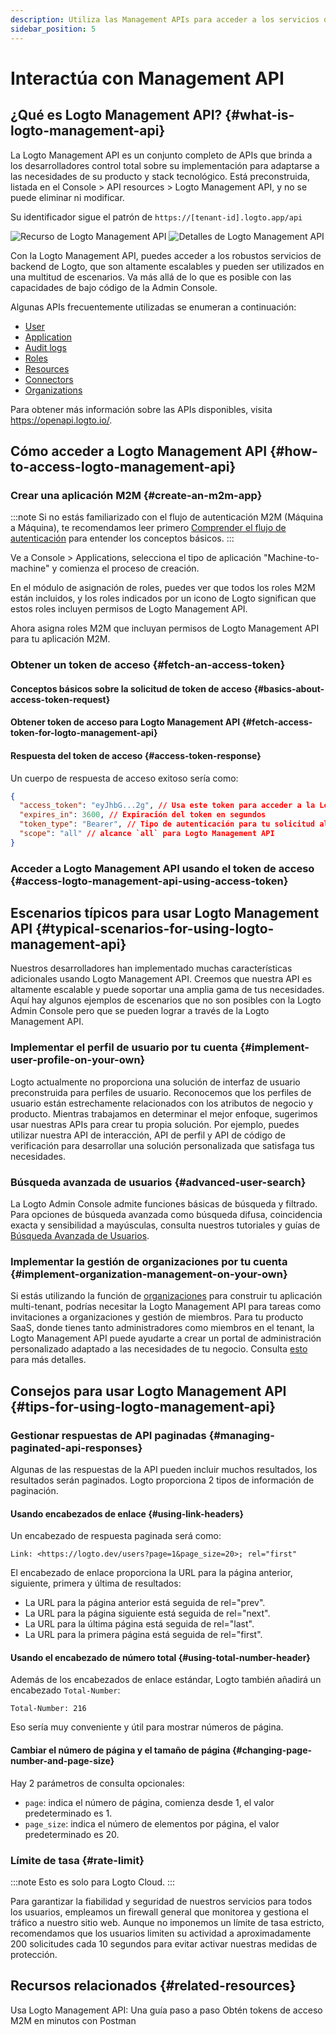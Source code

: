 ```yaml
---
description: Utiliza las Management APIs para acceder a los servicios de backend de Logto, escalando tu sistema CIAM con gestión de usuarios, configuraciones de cuenta, verificación de identidad y arquitectura multi-tenant.
sidebar_position: 5
---
```




# Interactúa con Management API

## ¿Qué es Logto Management API? \{#what-is-logto-management-api}

La Logto Management API es un conjunto completo de APIs que brinda a los desarrolladores control total sobre su implementación para adaptarse a las necesidades de su producto y stack tecnológico. Está preconstruida, listada en el <CloudLink to="/api-resources">Console > API resources > Logto Management API</CloudLink>, y no se puede eliminar ni modificar.

Su identificador sigue el patrón de `https://[tenant-id].logto.app/api`

<img alt="Recurso de Logto Management API" src={logtoManagementApiResourceSrc} />

<img alt="Detalles de Logto Management API" src={logtoManagementApiDetailsSrc} />

Con la Logto Management API, puedes acceder a los robustos servicios de backend de Logto, que son altamente escalables y pueden ser utilizados en una multitud de escenarios. Va más allá de lo que es posible con las capacidades de bajo código de la Admin Console.

Algunas APIs frecuentemente utilizadas se enumeran a continuación:

- [User](https://openapi.logto.io/operation/operation-getuser)
- [Application](https://openapi.logto.io/operation/operation-listapplications)
- [Audit logs](https://openapi.logto.io/operation/operation-listlogs)
- [Roles](https://openapi.logto.io/operation/operation-listroles)
- [Resources](https://openapi.logto.io/operation/operation-listresources)
- [Connectors](https://openapi.logto.io/operation/operation-listconnectors)
- [Organizations](https://openapi.logto.io/operation/operation-listorganizations)

Para obtener más información sobre las APIs disponibles, visita https://openapi.logto.io/.

## Cómo acceder a Logto Management API \{#how-to-access-logto-management-api}

### Crear una aplicación M2M \{#create-an-m2m-app}

:::note
Si no estás familiarizado con el flujo de autenticación M2M (Máquina a Máquina), te recomendamos leer primero [Comprender el flujo de autenticación](/integrate-logto/integrate-logto-into-your-application/understand-authentication-flow/#machine-to-machine-authentication-flow) para entender los conceptos básicos.
:::

Ve a <CloudLink to="/applications">Console > Applications</CloudLink>, selecciona el tipo de aplicación "Machine-to-machine" y comienza el proceso de creación.

<M2mRoleAssignment />

En el módulo de asignación de roles, puedes ver que todos los roles M2M están incluidos, y los roles indicados por un icono de Logto significan que estos roles incluyen permisos de Logto Management API.

Ahora asigna roles M2M que incluyan permisos de Logto Management API para tu aplicación M2M.

### Obtener un token de acceso \{#fetch-an-access-token}

#### Conceptos básicos sobre la solicitud de token de acceso \{#basics-about-access-token-request}

<BasicsAboutAccessTokenRequest />

#### Obtener token de acceso para Logto Management API \{#fetch-access-token-for-logto-management-api}

<FetchAccessTokenForLogtoManagementApi />

#### Respuesta del token de acceso \{#access-token-response}

Un cuerpo de respuesta de acceso exitoso sería como:

```json
{
  "access_token": "eyJhbG...2g", // Usa este token para acceder a la Logto Management API
  "expires_in": 3600, // Expiración del token en segundos
  "token_type": "Bearer", // Tipo de autenticación para tu solicitud al usar el token de acceso
  "scope": "all" // alcance `all` para Logto Management API
}
```

<M2mAccessTokenNote />

### Acceder a Logto Management API usando el token de acceso \{#access-logto-management-api-using-access-token}

<AccessTokenUsage />

<AccessLogtoManagementApiUsingAccessToken />

## Escenarios típicos para usar Logto Management API \{#typical-scenarios-for-using-logto-management-api}

Nuestros desarrolladores han implementado muchas características adicionales usando Logto Management API. Creemos que nuestra API es altamente escalable y puede soportar una amplia gama de tus necesidades. Aquí hay algunos ejemplos de escenarios que no son posibles con la Logto Admin Console pero que se pueden lograr a través de la Logto Management API.

### Implementar el perfil de usuario por tu cuenta \{#implement-user-profile-on-your-own}

Logto actualmente no proporciona una solución de interfaz de usuario preconstruida para perfiles de usuario. Reconocemos que los perfiles de usuario están estrechamente relacionados con los atributos de negocio y producto. Mientras trabajamos en determinar el mejor enfoque, sugerimos usar nuestras APIs para crear tu propia solución. Por ejemplo, puedes utilizar nuestra API de interacción, API de perfil y API de código de verificación para desarrollar una solución personalizada que satisfaga tus necesidades.

### Búsqueda avanzada de usuarios \{#advanced-user-search}

La Logto Admin Console admite funciones básicas de búsqueda y filtrado. Para opciones de búsqueda avanzada como búsqueda difusa, coincidencia exacta y sensibilidad a mayúsculas, consulta nuestros tutoriales y guías de [Búsqueda Avanzada de Usuarios](/user-management/advanced-user-search).

### Implementar la gestión de organizaciones por tu cuenta \{#implement-organization-management-on-your-own}

Si estás utilizando la función de [organizaciones](/organizations) para construir tu aplicación multi-tenant, podrías necesitar la Logto Management API para tareas como invitaciones a organizaciones y gestión de miembros. Para tu producto SaaS, donde tienes tanto administradores como miembros en el tenant, la Logto Management API puede ayudarte a crear un portal de administración personalizado adaptado a las necesidades de tu negocio. Consulta [esto](/end-user-flows/organization-experience/) para más detalles.

## Consejos para usar Logto Management API \{#tips-for-using-logto-management-api}

### Gestionar respuestas de API paginadas \{#managing-paginated-api-responses}

Algunas de las respuestas de la API pueden incluir muchos resultados, los resultados serán paginados. Logto proporciona 2 tipos de información de paginación.

#### Usando encabezados de enlace \{#using-link-headers}

Un encabezado de respuesta paginada será como:

```
Link: <https://logto.dev/users?page=1&page_size=20>; rel="first"
```

El encabezado de enlace proporciona la URL para la página anterior, siguiente, primera y última de resultados:

- La URL para la página anterior está seguida de rel="prev".
- La URL para la página siguiente está seguida de rel="next".
- La URL para la última página está seguida de rel="last".
- La URL para la primera página está seguida de rel="first".

#### Usando el encabezado de número total \{#using-total-number-header}

Además de los encabezados de enlace estándar, Logto también añadirá un encabezado `Total-Number`:

```
Total-Number: 216
```

Eso sería muy conveniente y útil para mostrar números de página.

#### Cambiar el número de página y el tamaño de página \{#changing-page-number-and-page-size}

Hay 2 parámetros de consulta opcionales:

- `page`: indica el número de página, comienza desde 1, el valor predeterminado es 1.
- `page_size`: indica el número de elementos por página, el valor predeterminado es 20.

### Límite de tasa \{#rate-limit}

:::note
Esto es solo para Logto Cloud.
:::

Para garantizar la fiabilidad y seguridad de nuestros servicios para todos los usuarios, empleamos un firewall general que monitorea y gestiona el tráfico a nuestro sitio web. Aunque no imponemos un límite de tasa estricto, recomendamos que los usuarios limiten su actividad a aproximadamente 200 solicitudes cada 10 segundos para evitar activar nuestras medidas de protección.

## Recursos relacionados \{#related-resources}

<Url href="https://blog.logto.io/management-api">
  Usa Logto Management API: Una guía paso a paso
</Url>

<Url href="https://blog.logto.io/use-postman-to-obtain-m2m-access-token">
  Obtén tokens de acceso M2M en minutos con Postman
</Url>
